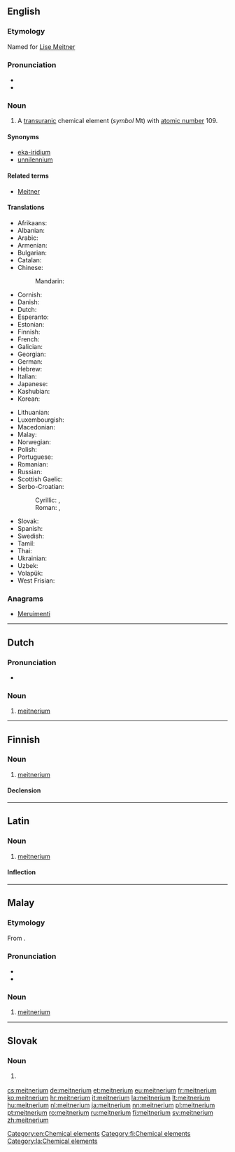 {{also|Meitnerium}}
==English==
{{wikipedia}}
{{elements|Mt|hassium|Hs|darmstadtium|Ds}}

===Etymology===
Named for [[w:Lise Meitner|Lise Meitner]]

===Pronunciation===
* {{IPA|/maɪtˈnɜriəm/|lang=en}}
* {{audio|en-us-meitnerium.ogg|Audio (US)}}

===Noun===
{{en-noun|-}}

# A [[transuranic]] chemical element (''symbol'' Mt) with [[atomic number]] 109.

====Synonyms====
* [[eka-iridium]] {{qualifier|used before the element was discovered}}
* [[unnilennium]] {{qualifier|used before the element was officially named}}

====Related terms====
* [[w:Lise Meitner|Meitner]]

====Translations====
{{trans-top|chemical element}}
* Afrikaans: {{t|af|meitnerium}}
* Albanian: {{t|sq|majtnerium}}
* Arabic: {{t|ar|ميتنريوم|m|tr=meitníryum|sc=Arab}}
* Armenian: {{t|hy|մայտներիում|tr=maytnerium}}
* Bulgarian: {{t|bg|мейтнерий|m|tr=méjtnerij}}
* Catalan: {{t|ca|meitneri}}
* Chinese:
*: Mandarin: {{t+|cmn|䥑|tr=mài}}
* Cornish: {{t|kw|meytneryum}}
* Danish: {{t|da|meitnerium}}
* Dutch: {{t+|nl|meitnerium|n}}
* Esperanto: {{t|eo|mejtnerio}}
* Estonian: {{t|et|meitneerium}}
* Finnish: {{t+|fi|meitnerium}}
* French: {{t+|fr|meitnérium|m}}
* Galician: {{t+|gl|meitnerio}}
* Georgian: {{t|ka|მაიტნერიუმი|tr=maitneriumi|sc=Geor}}
* German: {{t+|de|Meitnerium|n}}
* Hebrew: {{t|he|מיטנריום|tr=meitneryum|sc=Hebr}}
* Italian: {{t+|it|meitnerio|m}}
* Japanese: {{t+|ja|マイトネリウム|tr=maitoneriumu}}
* Kashubian: {{t|csb|meitner}}
* Korean: {{t|ko|마이트너륨|tr=maiteuneoryum|sc=Kore}}
{{trans-mid}}
* Lithuanian: {{t|lt|metneris}}
* Luxembourgish: {{t|lb|Meitnerium}}
* Macedonian: {{t|mk|мајтнериум|m|tr=majtnerium|sc=Cyrl}}
* Malay: {{t|ms|meitnerium}}
* Norwegian: {{t|no|meitnerium}}
* Polish: {{t+|pl|meitner|m}}
* Portuguese: {{t+|pt|meitnério|m}}
* Romanian: {{t+|ro|meitneriu|n}}
* Russian: {{t+|ru|мейтнерий|m|tr=méjtnerij}}
* Scottish Gaelic: {{t|gd|mèitneiriam}}
* Serbo-Croatian:
*: Cyrillic: {{t|sh|мајтнеријум|m}}, {{t|sh|меитнериј}}
*: Roman: {{t|sh|majtnerijum}}, {{t|sh|meitnerij}}
* Slovak: {{t|sk|meitnerium}}
* Spanish: {{t+|es|meitnerio|m}}
* Swedish: {{t+|sv|meitnerium}}
* Tamil: {{t|ta|மீட்நேரியம்|tr=mīţnēriyam|sc=Taml}}
* Thai: {{t|th|ไมต์นีเรียม|tr=mainīriam|sc=Thai}}
* Ukrainian: {{t|uk|майтнерій|m|tr=májtnerij|sc=Cyrl}}
* Uzbek: {{t|uz|мейтнерий|tr=meitneriy|sc=Cyrl}}
* Volapük: {{t+|vo|mätnerin}}
* West Frisian: {{t|fy|meitnerium}}
{{trans-bottom}}

===Anagrams===
* [[Meruimenti#English|Meruimenti]]

[[Category:en:Chemical elements]]

----

==Dutch==
{{wikipedia|lang=nl}}
{{elements|Mt|hassium|Hs|darmstadtium|Ds|lang=nl}}

===Pronunciation===
* {{audio|Nl-meitnerium.ogg|Audio}}

===Noun===
{{nl-noun|n|-|-}}

# [[#English|meitnerium]]

----

==Finnish==
{{wikipedia|lang=fi}}

===Noun===
{{fi-noun}}

# [[#English|meitnerium]]

====Declension====
{{fi-decl-risti|meitnerium|nopl=1|i=0}}

[[Category:fi:Chemical elements]]

----

==Latin==
{{wikipedia|lang=la}}

===Noun===
{{la-noun|meitnerium|meitnerii|meitneriī|n|second}}

# [[#English|meitnerium]]

====Inflection====
{{la-decl-2nd-N|meitneri}}

[[Category:la:Chemical elements]]

----

==Malay==
{{wikipedia|lang=ms}}
{{elements|Mt|hassium|Hs|darmstadtium|Ds|lang=ms}}

===Etymology===
From {{etyl|en|ms}} {{term|meitnerium|lang=en}}.

===Pronunciation===
* {{IPA|[meitneriom]|[meitneriəm]|[maitniriəm]|lang=ms}}
* {{rhymes|iom|jom|om|lang=ms}}

===Noun===
{{head|ms|noun}}

# [[#English|meitnerium]] {{gloss|chemical element}}

----

==Slovak==
{{elements|Mt|hassium|Hs|darmstadtium|Ds|lang=sk}}

===Noun===
{{sk-noun|g=n|gen=meitneria|decl=mesto}}

# {{l|en|meitnerium}} {{gloss|element}}

[[cs:meitnerium]]
[[de:meitnerium]]
[[et:meitnerium]]
[[eu:meitnerium]]
[[fr:meitnerium]]
[[ko:meitnerium]]
[[hr:meitnerium]]
[[it:meitnerium]]
[[la:meitnerium]]
[[lt:meitnerium]]
[[hu:meitnerium]]
[[nl:meitnerium]]
[[ja:meitnerium]]
[[nn:meitnerium]]
[[pl:meitnerium]]
[[pt:meitnerium]]
[[ro:meitnerium]]
[[ru:meitnerium]]
[[fi:meitnerium]]
[[sv:meitnerium]]
[[zh:meitnerium]]